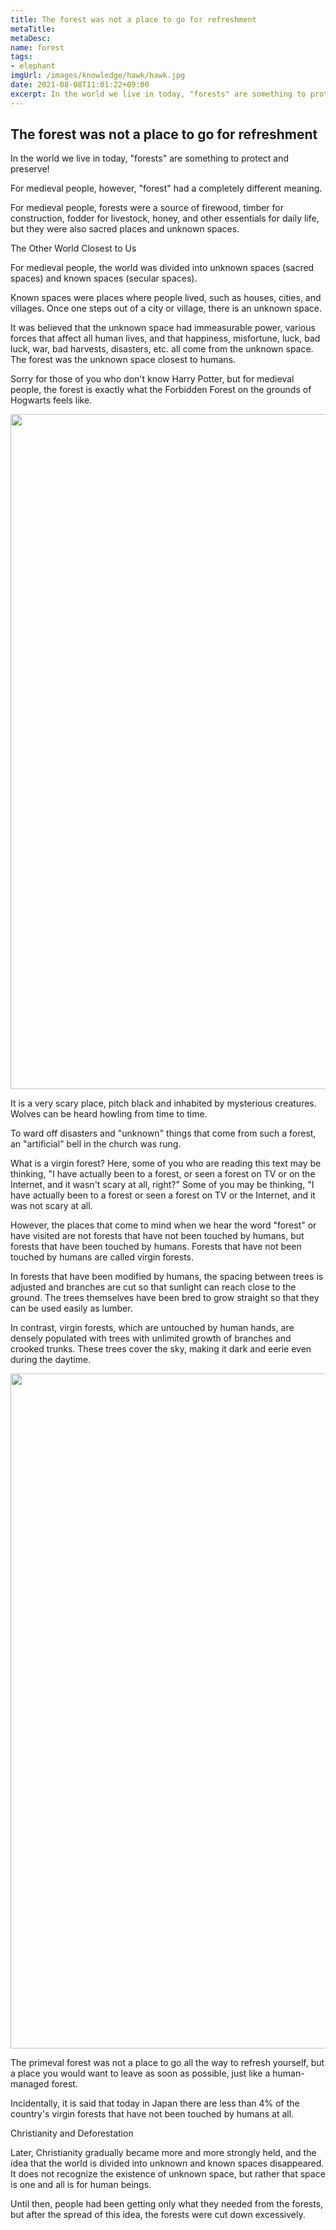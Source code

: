 ```yaml
---
title: The forest was not a place to go for refreshment
metaTitle: 
metaDesc: 
name: forest
tags: 
- elephant 
imgUrl: /images/knowledge/hawk/hawk.jpg
date: 2021-08-08T11:01:22+09:00
excerpt: In the world we live in today, "forests" are something to protect and preserve!
---
```

## The forest was not a place to go for refreshment

      
In the world we live in today, "forests" are something to protect and preserve!


For medieval people, however, "forest" had a completely different meaning.


For medieval people, forests were a source of firewood, timber for construction, fodder for livestock, honey, and other essentials for daily life, but they were also sacred places and unknown spaces.

The Other World Closest to Us

For medieval people, the world was divided into unknown spaces (sacred spaces) and known spaces (secular spaces).


Known spaces were places where people lived, such as houses, cities, and villages. Once one steps out of a city or village, there is an unknown space.


It was believed that the unknown space had immeasurable power, various forces that affect all human lives, and that happiness, misfortune, luck, bad luck, war, bad harvests, disasters, etc. all come from the unknown space. The forest was the unknown space closest to humans.


Sorry for those of you who don't know Harry Potter, but for medieval people, the forest is exactly what the Forbidden Forest on the grounds of Hogwarts feels like.

<Image  src='/images/knowledge/forest/forest.png' height='1080px' width='1920px'  alt="" />

It is a very scary place, pitch black and inhabited by mysterious creatures. Wolves can be heard howling from time to time.


To ward off disasters and "unknown" things that come from such a forest, an "artificial" bell in the church was rung.


  What is a virgin forest?
Here, some of you who are reading this text may be thinking, "I have actually been to a forest, or seen a forest on TV or on the Internet, and it wasn't scary at all, right?" Some of you may be thinking, "I have actually been to a forest or seen a forest on TV or the Internet, and it was not scary at all.


However, the places that come to mind when we hear the word "forest" or have visited are not forests that have not been touched by humans, but forests that have been touched by humans. Forests that have not been touched by humans are called virgin forests.


In forests that have been modified by humans, the spacing between trees is adjusted and branches are cut so that sunlight can reach close to the ground. The trees themselves have been bred to grow straight so that they can be used easily as lumber.


In contrast, virgin forests, which are untouched by human hands, are densely populated with trees with unlimited growth of branches and crooked trunks. These trees cover the sky, making it dark and eerie even during the daytime.

<Image  src='/images/knowledge/forest/forest.png' height='1080px' width='1920px'  alt="" />

The primeval forest was not a place to go all the way to refresh yourself, but a place you would want to leave as soon as possible, just like a human-managed forest.


Incidentally, it is said that today in Japan there are less than 4% of the country's virgin forests that have not been touched by humans at all.

Christianity and Deforestation

Later, Christianity gradually became more and more strongly held, and the idea that the world is divided into unknown and known spaces disappeared. It does not recognize the existence of unknown space, but rather that space is one and all is for human beings.


Until then, people had been getting only what they needed from the forests, but after the spread of this idea, the forests were cut down excessively.

